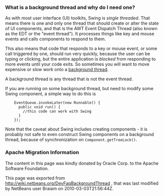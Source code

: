 <!--

    Licensed to the Apache Software Foundation (ASF) under one
    or more contributor license agreements.  See the NOTICE file
    distributed with this work for additional information
    regarding copyright ownership.  The ASF licenses this file
    to you under the Apache License, Version 2.0 (the
    "License"); you may not use this file except in compliance
    with the License.  You may obtain a copy of the License at

      http://www.apache.org/licenses/LICENSE-2.0

    Unless required by applicable law or agreed to in writing,
    software distributed under the License is distributed on an
    "AS IS" BASIS, WITHOUT WARRANTIES OR CONDITIONS OF ANY
    KIND, either express or implied.  See the License for the
    specific language governing permissions and limitations
    under the License.

-->

===What is a background thread and why do I need one?===

As with most user interface (UI) toolkits, Swing is ''single threaded''.  That means there is one and only one thread that should create or alter the state of UI components, and that is the AWT Event Dispatch Thread (also known as the EDT or the "event thread").  It processes things like key and mouse events and calls components to respond to them.  

This also means that code that responds to a key or mouse event, or some call triggered by one, should run very quickly, because the user can be typing or clicking, but the entire application is ''blocked'' from responding to more events until your code exits.  So sometimes you will want to move expensive or slow work onto a [[DevFaqThreading| background thread]].

A background thread is any thread that is not the event thread.

If you are running on some background thread, but need to modify some Swing component, a simple way to do this is <pre>
    EventQueue.invokeLater(new Runnable() {
      public void run() {
        //this code can work with Swing
      }
    });</pre>

Note that the caveat about Swing includes creating components - it is probably not safe to even construct Swing components on a background thread, because of synchronization on <tt>Component.getTreeLock()</tt>.

===Apache Migration Information===

The content in this page was kindly donated by Oracle Corp. to the
Apache Software Foundation.

This page was exported from http://wiki.netbeans.org/DevFaqBackgroundThread , 
that was last modified by NetBeans user Braiam 
on 2010-03-03T21:56:44Z.

